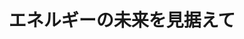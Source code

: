 ﻿---
title: "エネルギーの未来を見据えて"
category: "工学院"
vol: 62
interviewee: "加藤 之貴 "
url: ""
tags: ["システム","化学","反応","エネルギー","人類"]
pdf: "62-2.pdf"
career: ""
pdfurl: "62-2/62-2.pdf"
preface: "産業革命以来、我々人類が頼り続けてきたエネルギー源、化石燃料は有限のものである。近年、化石燃料の枯渇が危ぶまれ、新たなエネルギー源の模索が続けられている。このエネルギー問題はそれ単独の問題ではなく、その他の々な問題とも絡みあった非常に複雑な問題である。加藤先生は化学反応を利用する立場から、新たなエネルギーシステムの構築を目指し、様々なアプローチを試みている。今回は先生の研究成果であるヒートポンプの新たな可能性や、先生が提唱 する独自のエネルギーシステムを紹介しよう。"
---
